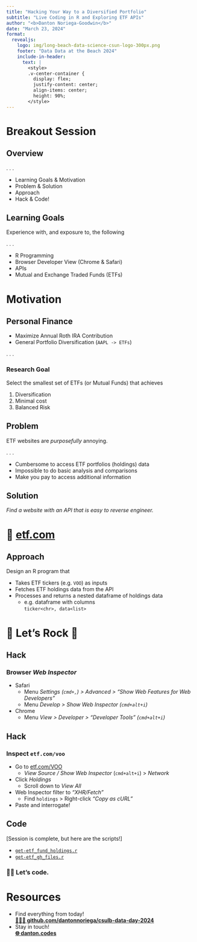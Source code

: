 ```yaml
---
title: "Hacking Your Way to a Diversified Portfolio"
subtitle: "Live Coding in R and Exploring ETF APIs"
author: "<b>Danton Noriega-Goodwin</b>"
date: "March 23, 2024"
format: 
  revealjs:
    logo: img/long-beach-data-science-csun-logo-300px.png
    footer: "Data Data at the Beach 2024"
    include-in-header: 
      text: |
        <style>
        .v-center-container {
          display: flex;
          justify-content: center;
          align-items: center;
          height: 90%;
        </style>
---
```


# Breakout Session

## Overview

. . .


- Learning Goals & Motivation
- Problem & Solution
- Approach
- Hack & Code!

## Learning Goals

Experience with, and exposure to, the following

. . .

- R Programming
- Browser Developer View (Chrome & Safari)
- APIs
- Mutual and Exchange Traded Funds (ETFs)

# Motivation

## Personal Finance

- Maximize Annual Roth IRA Contribution
- General Portfolio Diversification (`AAPL -> ETFs`)

. . .

### Research Goal

Select the smallest set of ETFs (or Mutual Funds) that achieves

1. Diversification
2. Minimal cost
3. Balanced Risk

## Problem

ETF websites are *purposefully* annoying.

. . .

- Cumbersome to access ETF portfolios (holdings) data
- Impossible to do basic analysis and comparisons
- Make you pay to access additional information

## Solution {.center}

*Find a website with an API that is easy to reverse engineer.*

# 👀 [etf.com](https://www.etf.com)

## Approach

Design an R program that

* Takes ETF tickers (e.g. `VOO`) as inputs
* Fetches ETF holdings data from the API
* Processes and returns a nested dataframe of holdings data
  * e.g. dataframe with columns  
    `ticker<chr>, data<list>`

# 🤘 Let's Rock 🎸 {.center}

## Hack

### Browser *Web Inspector*

- Safari
  - Menu *Settings (`cmd+,`) > Advanced > "Show Web Features for Web Developers"*
  - Menu *Develop > Show Web Inspector (`cmd+alt+i`)*
- Chrome
  - Menu *View > Developer > "Developer Tools" (`cmd+alt+i`)*

## Hack

### Inspect `etf.com/voo`

- Go to [etf.com/VOO](https://www.etf.com/VOO)
  - *View Source / Show Web Inspector* (`cmd+alt+i `) > *Network*
- Click *Holdings*
  - Scroll down to *View All*
- Web Inspector filter to *"XHR/Fetch"*
  - Find `holdings` > Right-click *"Copy as cURL"*
- Paste and interrogate!

## Code

[Session is complete, but here are the scripts!]

- [`get-etf_fund_holdings.r`](https://github.com/dantonnoriega/csulb-data-day-2024/blob/main/R/get-etf_fund_holdings.r)
- [`get-etf_gh_files.r`](https://github.com/dantonnoriega/csulb-data-day-2024/blob/main/R/get-etf_gh_files.r)
 
### 🧑‍💻 Let's code.

# Resources

* Find everything from today!  
  [**👩🏽‍💻 github.com/dantonnoriega/csulb-data-day-2024**](https://github.com/dantonnoriega/csulb-data-day-2024)
* Stay in touch!  
  [**🌐 danton.codes**](http://danton.codes)